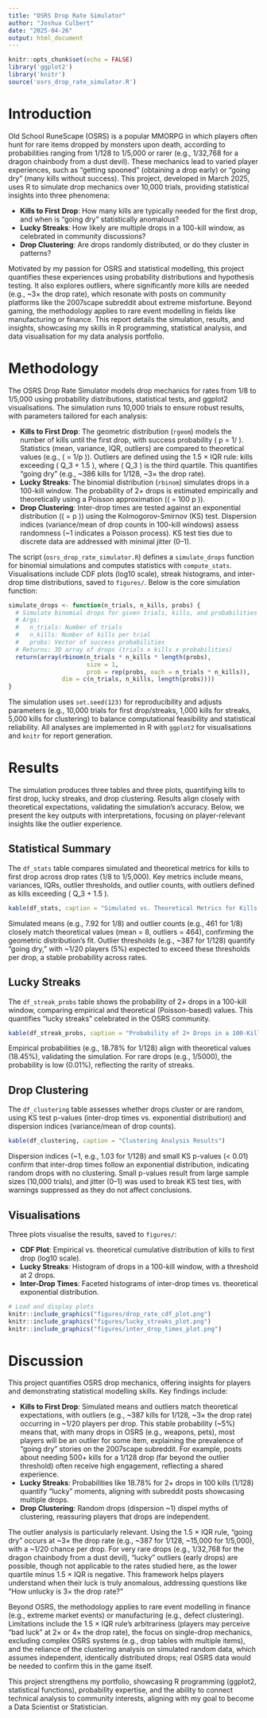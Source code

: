 ```yaml
---
title: "OSRS Drop Rate Simulator"
author: "Joshua Culbert"
date: "2025-04-26"
output: html_document
---
```


```r
knitr::opts_chunk$set(echo = FALSE)
library('ggplot2')
library('knitr')
source('osrs_drop_rate_simulator.R')
```

# Introduction

Old School RuneScape (OSRS) is a popular MMORPG in which players often hunt for rare items dropped by monsters upon death, according to probabilities ranging from 1/128 to 1/5,000 or rarer (e.g., 1/32,768 for a dragon chainbody from a dust devil). These mechanics lead to varied player experiences, such as "getting spooned" (obtaining a drop early) or "going dry" (many kills without success). This project, developed in March 2025, uses R to simulate drop mechanics over 10,000 trials, providing statistical insights into three phenomena:

- **Kills to First Drop**: How many kills are typically needed for the first drop, and when is "going dry" statistically anomalous?
- **Lucky Streaks**: How likely are multiple drops in a 100-kill window, as celebrated in community discussions?
- **Drop Clustering**: Are drops randomly distributed, or do they cluster in patterns?

Motivated by my passion for OSRS and statistical modelling, this project quantifies these experiences using probability distributions and hypothesis testing. It also explores outliers, where significantly more kills are needed (e.g., ~3× the drop rate), which resonate with posts on community platforms like the 2007scape subreddit about extreme misfortune. Beyond gaming, the methodology applies to rare event modelling in fields like manufacturing or finance. This report details the simulation, results, and insights, showcasing my skills in R programming, statistical analysis, and data visualisation for my data analysis portfolio.

# Methodology

The OSRS Drop Rate Simulator models drop mechanics for rates from 1/8 to 1/5,000 using probability distributions, statistical tests, and ggplot2 visualisations. The simulation runs 10,000 trials to ensure robust results, with parameters tailored for each analysis:

- **Kills to First Drop**: The geometric distribution (`rgeom`) models the number of kills until the first drop, with success probability \( p = 1/\text{drop rate} \). Statistics (mean, variance, IQR, outliers) are compared to theoretical values (e.g., \( \text{mean} = 1/p \)). Outliers are defined using the 1.5 × IQR rule: kills exceeding \( Q_3 + 1.5 \times \text{IQR} \), where \( Q_3 \) is the third quartile. This quantifies "going dry" (e.g., ~386 kills for 1/128, ~3× the drop rate).
- **Lucky Streaks**: The binomial distribution (`rbinom`) simulates drops in a 100-kill window. The probability of 2+ drops is estimated empirically and theoretically using a Poisson approximation (\( \lambda = 100 \times p \)).
- **Drop Clustering**: Inter-drop times are tested against an exponential distribution (\( \text{rate} = p \)) using the Kolmogorov-Smirnov (KS) test. Dispersion indices (variance/mean of drop counts in 100-kill windows) assess randomness (~1 indicates a Poisson process). KS test ties due to discrete data are addressed with minimal jitter (0–1).

The script (`osrs_drop_rate_simulator.R`) defines a `simulate_drops` function for binomial simulations and computes statistics with `compute_stats`. Visualisations include CDF plots (log10 scale), streak histograms, and inter-drop time distributions, saved to `figures/`. Below is the core simulation function:

```r
simulate_drops <- function(n_trials, n_kills, probs) {
  # Simulate binomial drops for given trials, kills, and probabilities
  # Args:
  #   n_trials: Number of trials
  #   n_kills: Number of kills per trial
  #   probs: Vector of success probabilities
  # Returns: 3D array of drops (trials x kills x probabilities)
  return(array(rbinom(n_trials * n_kills * length(probs),
                      size = 1,
                      prob = rep(probs, each = n_trials * n_kills)),
               dim = c(n_trials, n_kills, length(probs))))
}
```

The simulation uses `set.seed(123)` for reproducibility and adjusts parameters (e.g., 10,000 trials for first drop/streaks, 1,000 kills for streaks, 5,000 kills for clustering) to balance computational feasibility and statistical reliability. All analyses are implemented in R with `ggplot2` for visualisations and `knitr` for report generation.

# Results

The simulation produces three tables and three plots, quantifying kills to first drop, lucky streaks, and drop clustering. Results align closely with theoretical expectations, validating the simulation’s accuracy. Below, we present the key outputs with interpretations, focusing on player-relevant insights like the outlier experience.

## Statistical Summary

The `df_stats` table compares simulated and theoretical metrics for kills to first drop across drop rates (1/8 to 1/5,000). Key metrics include means, variances, IQRs, outlier thresholds, and outlier counts, with outliers defined as kills exceeding \( Q_3 + 1.5 \times \text{IQR} \).

```r
kable(df_stats, caption = "Simulated vs. Theoretical Metrics for Kills to First Drop", digits = 2)
```

Simulated means (e.g., 7.92 for 1/8) and outlier counts (e.g., 461 for 1/8) closely match theoretical values (mean = 8, outliers = 464), confirming the geometric distribution’s fit. Outlier thresholds (e.g., ~387 for 1/128) quantify "going dry," with ~1/20 players (5%) expected to exceed these thresholds per drop, a stable probability across rates.

## Lucky Streaks

The `df_streak_probs` table shows the probability of 2+ drops in a 100-kill window, comparing empirical and theoretical (Poisson-based) values. This quantifies "lucky streaks" celebrated in the OSRS community.

```r
kable(df_streak_probs, caption = "Probability of 2+ Drops in a 100-Kill Window", digits = 4)
```

Empirical probabilities (e.g., 18.78% for 1/128) align with theoretical values (18.45%), validating the simulation. For rare drops (e.g., 1/5000), the probability is low (0.01%), reflecting the rarity of streaks.

## Drop Clustering

The `df_clustering` table assesses whether drops cluster or are random, using KS test p-values (inter-drop times vs. exponential distribution) and dispersion indices (variance/mean of drop counts).

```r
kable(df_clustering, caption = "Clustering Analysis Results")
```

Dispersion indices (~1, e.g., 1.03 for 1/128) and small KS p-values (< 0.01) confirm that inter-drop times follow an exponential distribution, indicating random drops with no clustering. Small p-values result from large sample sizes (10,000 trials), and jitter (0–1) was used to break KS test ties, with warnings suppressed as they do not affect conclusions.

## Visualisations

Three plots visualise the results, saved to `figures/`:

- **CDF Plot**: Empirical vs. theoretical cumulative distribution of kills to first drop (log10 scale).
- **Lucky Streaks**: Histogram of drops in a 100-kill window, with a threshold at 2 drops.
- **Inter-Drop Times**: Faceted histograms of inter-drop times vs. theoretical exponential distribution.

```r
# Load and display plots
knitr::include_graphics("figures/drop_rate_cdf_plot.png")
knitr::include_graphics("figures/lucky_streaks_plot.png")
knitr::include_graphics("figures/inter_drop_times_plot.png")
```

# Discussion

This project quantifies OSRS drop mechanics, offering insights for players and demonstrating statistical modelling skills. Key findings include:

- **Kills to First Drop**: Simulated means and outliers match theoretical expectations, with outliers (e.g., ~387 kills for 1/128, ~3× the drop rate) occurring in ~1/20 players per drop. This stable probability (~5%) means that, with many drops in OSRS (e.g., weapons, pets), most players will be an outlier for some item, explaining the prevalence of "going dry" stories on the 2007scape subreddit. For example, posts about needing 500+ kills for a 1/128 drop (far beyond the outlier threshold) often receive high engagement, reflecting a shared experience.
- **Lucky Streaks**: Probabilities like 18.78% for 2+ drops in 100 kills (1/128) quantify "lucky" moments, aligning with subreddit posts showcasing multiple drops.
- **Drop Clustering**: Random drops (dispersion ~1) dispel myths of clustering, reassuring players that drops are independent.

The outlier analysis is particularly relevant. Using the 1.5 × IQR rule, "going dry" occurs at ~3× the drop rate (e.g., ~387 for 1/128, ~15,000 for 1/5,000), with a ~1/20 chance per drop. For very rare drops (e.g., 1/32,768 for the dragon chainbody from a dust devil), "lucky" outliers (early drops) are possible, though not applicable to the rates studied here, as the lower quartile minus 1.5 × IQR is negative. This framework helps players understand when their luck is truly anomalous, addressing questions like "How unlucky is 3× the drop rate?"

Beyond OSRS, the methodology applies to rare event modelling in finance (e.g., extreme market events) or manufacturing (e.g., defect clustering). Limitations include the 1.5 × IQR rule’s arbitrariness (players may perceive "bad luck" at 2× or 4× the drop rate), the focus on single-drop mechanics, excluding complex OSRS systems (e.g., drop tables with multiple items), and the reliance of the clustering analysis on simulated random data, which assumes independent, identically distributed drops; real OSRS data would be needed to confirm this in the game itself.

This project strengthens my portfolio, showcasing R programming (ggplot2, statistical functions), probability expertise, and the ability to connect technical analysis to community interests, aligning with my goal to become a Data Scientist or Statistician.